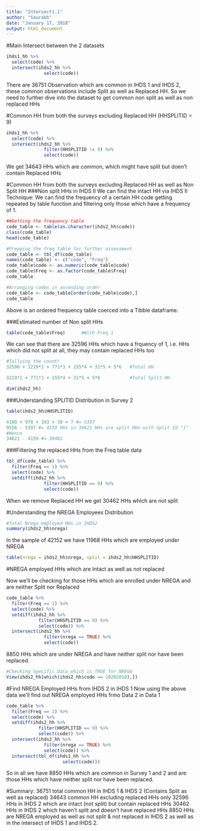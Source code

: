 ```yaml
---
title: "Intersect1.1"
author: "Saurabh"
date: "January 17, 2018"
output: html_document
---
```


#Main Intersect between the 2 datasets
```r
ihds1_hh %>%
  select(code) %>%
  intersect(ihds2_hh %>%
              select(code))
```
There are 36751 Observation which are common in IHDS 1 and IHDS 2, these common observations include Split as well as Replaced HH. 
So we need to further dive into the dataset to get common non split as well as non replaced HHs

#Common HH from both the surveys excluding Replaced HH (HHSPLITID = 9)
```r
ihds1_hh %>%
  select(code) %>%
  intersect(ihds2_hh %>%
              filter(HHSPLITID != 9) %>%
              select(code))
```
We get 34643 HHs which are common, which might have split but doen't contain
Replaced HHs

#Common HH from both the surveys excluding Replaced HH as well as Non Split HH
###Non split HHs in IHDS II
We can find the intact HH via IHDS II
Technique: We can find the frequency of a certain HH code getting repeated by table function and filtering only those which have a frequency of 1.
```r
##Getting the frequency table
code_table <- table(as.character(ihds2_hh$code)) 
class(code_table)  
head(code_table)
```

```r
#Prepping the freq table for further assessment
code_table <- tbl_df(code_table)
names(code_table) <- c("code", "Freq")
code_table$code <- as.numeric(code_table$code)
code_table$Freq <- as.factor(code_table$Freq)
code_table

#Arranging codes in ascending order
code_table <- code_table[order(code_table$code),]
code_table
```
Above is an ordered frequency table coerced into a Tibble dataframe. 

###Estimated number of Non split HHs
```r
table(code_table$Freq)      #With Freq 1
```
We can see that there are 32596 HHs which have a frquency of 1, i.e. HHs which did not split at all, they may contain replaced HHs too

```r
#Tallying the count!
32596 + 3219*2 + 771*3 + 155*4 + 31*5 + 5*6   #Total HH

3219*2 + 771*3 + 155*4 + 31*5 + 5*6           #Total Split HH

dim(ihds2_hh)
```

###Understanding SPLITID Distribution in Survey 2
```r
table(ihds2_hh$HHSPLITID)
```

```r
4180 + 978 + 193 + 39 + 7 #= 5397
9556 - 5397 #= 4159 HHs in 34621 HHs are split HHs with Split Id "1" 
#Hence 
34621 - 4159 #= 30462
```



###Filtering the replaced HHs from the Freq table data

```r
tbl_df(code_table) %>%
  filter(Freq == 1) %>%
  select(code) %>%
  setdiff(ihds2_hh %>%
              filter(HHSPLITID == 9) %>%
              select(code))
```
When we remove Replaced HH we get 30462 HHs which are not split

#Understanding the NREGA Employees Distribution

```r
#Total Nrega employed HHs in IHDS2
summary(ihds2_hh$nrega)
```
In the sample of 42152 we have 11968 HHs which are employed under NREGA

```r
table(nrega = ihds2_hh$nrega, split = ihds2_hh$HHSPLITID)
```


#NREGA employed HHs which are Intact as well as not replaced

Now we'll be checking for those HHs which are enrolled under NREGA and are neither Split nor Replaced
```r
code_table %>%
  filter(Freq == 1) %>%
  select(code) %>%
  setdiff(ihds2_hh %>%
            filter(HHSPLITID == 9) %>%
            select(code)) %>%
  intersect(ihds2_hh %>%
              filter(nrega == TRUE) %>%
              select(code))
```
8850 HHs which are under NREGA and have neither split nor have been replaced.

```r
#Checking Specific Data which is TRUE for NREGA
View(ihds2_hh[which(ihds2_hh$code == 10202010),])
```

#Find NREGA Employed HHs from IHDS 2 in IHDS 1
Now using the above data we'll find out NREGA employed HHs frmo Data 2 in Data 1 
```r
code_table %>%
  filter(Freq == 1) %>%
  select(code) %>%
  setdiff(ihds2_hh %>%
            filter(HHSPLITID == 9) %>%
            select(code)) %>%
  intersect(ihds2_hh %>%
              filter(nrega == TRUE) %>%
              select(code)) %>%
  intersect(tbl_df(ihds1_hh %>%
                     select(code)))
```
So in all we have 8850 HHs which are common in Survey 1 and 2 and are those HHs which have neither split nor have been replaced.

#Summary:
36751 total common HH in IHDS 1 & IHDS 2 (Contains Split as well as replaced)
34643 common HH excluding replaced HHs only
32596 HHs in IHDS 2 which are intact (not split) but contain replaced HHs
30462 HHs in IHDS 2 which haven't split and doesn't have replaced HHs 
8850 HHs are NREGA employed as well as not split & not replaced in IHDS 2 as well as in the intersect of IHDS 1 and IHDS 2. 